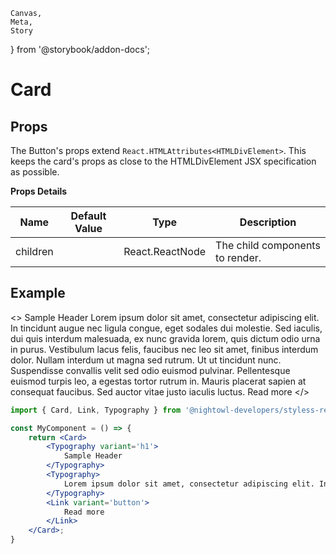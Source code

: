     Canvas,
    Meta,
    Story
} from '@storybook/addon-docs';


<Meta
    component={Card}
    title='Components/Card'
/>

# Card

## Props

The Button's props extend `React.HTMLAttributes<HTMLDivElement>`. This keeps the card's 
props as close to the HTMLDivElement JSX specification as possible.

**Props Details**

| Name       | Default Value | Type                                 | Description                                                  |
|------------|---------------|--------------------------------------|--------------------------------------------------------------|
| children   |               | React.ReactNode                      | The child components to render.                              |

## Example

<>
    <Card>
        <Typography variant='h1'>
            Sample Header
        </Typography>
        <Typography>
            Lorem ipsum dolor sit amet, consectetur adipiscing elit. In tincidunt augue nec ligula congue, eget sodales dui molestie. Sed iaculis, dui quis interdum malesuada, ex nunc gravida lorem, quis dictum odio urna in purus. Vestibulum lacus felis, faucibus nec leo sit amet, finibus interdum dolor. Nullam interdum ut magna sed rutrum. Ut ut tincidunt nunc. Suspendisse convallis velit sed odio euismod pulvinar. Pellentesque euismod turpis leo, a egestas tortor rutrum in. Mauris placerat sapien at consequat faucibus. Sed auctor vitae justo iaculis luctus.
        </Typography>
        <Link variant='button'>
            Read more
        </Link>
    </Card>
</>

```jsx
import { Card, Link, Typography } from '@nightowl-developers/styless-react';

const MyComponent = () => {
    return <Card>
        <Typography variant='h1'>
            Sample Header
        </Typography>
        <Typography>
            Lorem ipsum dolor sit amet, consectetur adipiscing elit. In tincidunt augue nec ligula congue, eget sodales dui molestie. Sed iaculis, dui quis interdum malesuada, ex nunc gravida lorem, quis dictum odio urna in purus. Vestibulum lacus felis, faucibus nec leo sit amet, finibus interdum dolor. Nullam interdum ut magna sed rutrum. Ut ut tincidunt nunc. Suspendisse convallis velit sed odio euismod pulvinar. Pellentesque euismod turpis leo, a egestas tortor rutrum in. Mauris placerat sapien at consequat faucibus. Sed auctor vitae justo iaculis luctus.
        </Typography>
        <Link variant='button'>
            Read more
        </Link>
    </Card>;
}
```